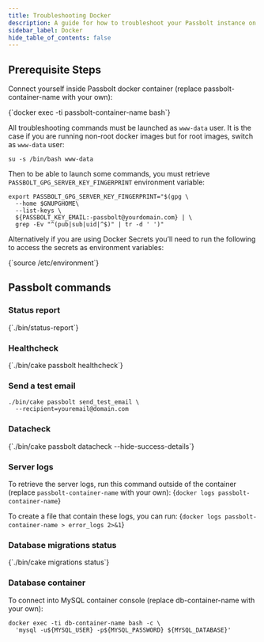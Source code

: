```yaml
---
title: Troubleshooting Docker
description: A guide for how to troubleshoot your Passbolt instance on Docker
sidebar_label: Docker
hide_table_of_contents: false
---
```



## Prerequisite Steps

Connect yourself inside Passbolt docker container (replace passbolt-container-name with your own):

<CodeBlock>
  {`docker exec -ti passbolt-container-name bash`}
</CodeBlock>

All troubleshooting commands must be launched as `www-data` user. It is the case if you are running non-root docker images but for root images, switch as `www-data` user:

`su -s /bin/bash www-data`

Then to be able to launch some commands, you must retrieve `PASSBOLT_GPG_SERVER_KEY_FINGERPRINT` environment variable:
```
export PASSBOLT_GPG_SERVER_KEY_FINGERPRINT="$(gpg \
  --home $GNUPGHOME\
  --list-keys \
  ${PASSBOLT_KEY_EMAIL:-passbolt@yourdomain.com} | \
  grep -Ev "^(pub|sub|uid|^$)" | tr -d ' ')"
```
Alternatively if you are using Docker Secrets you’ll need to run the following to access the secrets as environment variables:

<CodeBlock>
  {`source /etc/environment`}
</CodeBlock>

## Passbolt commands

### Status report
<CodeBlock>
  {`./bin/status-report`}
</CodeBlock>

### Healthcheck

<CodeBlock>
  {`./bin/cake passbolt healthcheck`}
</CodeBlock>

### Send a test email
```
./bin/cake passbolt send_test_email \
  --recipient=youremail@domain.com
```
### Datacheck
<CodeBlock>
  {`./bin/cake passbolt datacheck --hide-success-details`}
</CodeBlock>

### Server logs

To retrieve the server logs, run this command outside of the container (replace `passbolt-container-name` with your own):
<CodeBlock>
  {`docker logs passbolt-container-name`}
</CodeBlock>

To create a file that contain these logs, you can run:
<CodeBlock>
  {`docker logs passbolt-container-name > error_logs 2>&1`}
</CodeBlock>

### Database migrations status

<CodeBlock>
  {`./bin/cake migrations status`}
</CodeBlock>

### Database container

To connect into MySQL container console (replace db-container-name with your own):
```
docker exec -ti db-container-name bash -c \
  'mysql -u${MYSQL_USER} -p${MYSQL_PASSWORD} ${MYSQL_DATABASE}'
```

